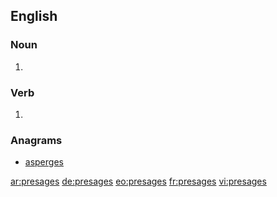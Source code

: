 ==English==

===Noun===
{{head|en|noun plural form}}

# {{plural of|presage|lang=en}}

===Verb===
{{head|en|verb form}}

# {{en-third-person singular of|presage}}

===Anagrams===
* [[asperges#English|asperges]]

[[ar:presages]]
[[de:presages]]
[[eo:presages]]
[[fr:presages]]
[[vi:presages]]